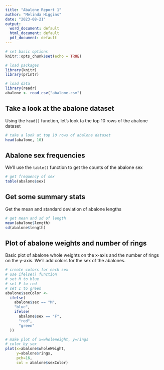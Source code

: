 ```yaml
---
title: "Abalone Report 1"
author: "Melinda Higgins"
date: "2023-08-21"
output:
  word_document: default
  html_document: default
  pdf_document: default
---
```


```r
# set basic options
knitr::opts_chunk$set(echo = TRUE)

# load packages
library(knitr)
library(printr)

# load data
library(readr)
abalone <- read_csv("abalone.csv")
```

## Take a look at the abalone dataset

Using the `head()` function, let's look ta the top 10 rows of the abalone dataset

```r
# take a look at top 10 rows of abalone dataset
head(abalone, 10)
```

## Abalone sex frequencies

We'll use the `table()` function to get the counts of the abalone sex

```r
# get frequency of sex
table(abalone$sex)
```

## Get some summary stats

Get the mean and standard deviation of abalone lengths

```r
# get mean and sd of length
mean(abalone$length)
sd(abalone$length)
```

## Plot of abalone weights and number of rings

Basic plot of abalone whole weights on the x-axis and the number of rings on the y-axis. We'll add colors for the sex of the abalones.

```r
# create colors for each sex
# use ifelse() function
# set M to blue
# set F to red
# set I to green
abalone$sexColor <-
  ifelse(
    abalone$sex == "M",
    "blue",
    ifelse(
      abalone$sex == "F",
      "red",
      "green"
  ))

# make plot of x=wholeWeight, y=rings
# color by sex
plot(x=abalone$wholeWeight, 
     y=abalone$rings, 
     pch=16,
     col = abalone$sexColor)
```

